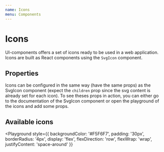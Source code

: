 ```yaml
---
name: Icons
menu: Components
---
```



# Icons

UI-components offers a set of icons ready to be used in a web application.
Icons are built as React components using the `SvgIcon` component.

## Properties

Icons can be configured in the same way (have the same props) as the SvgIcon component (expect the `children` prop since the svg content is already set for each icon).
To see theses props in action, you can either go to the documentation of the SvgIcon component or open the
playground of the icons and add some props.

<Props of={PasswordsIcon} size={30} />

## Available icons

<Playground
  style={{
    backgroundColor: '#F5F6F7',
    padding: '30px',
    borderRadius: '4px',
    display: 'flex',
    flexDirection: 'row',
    flexWrap: 'wrap',
    justifyContent: 'space-around'
  }}
>
  <LogoIcon width={210} height={30} />
  <EditIcon title='translation_key' size={30} />
  <CopyPasswordIcon size={30} />
  <RevealIcon size={30} />
  <HideIcon size={30} />
  <NoNetworkIcon size={30} />
  <SharedIcon size={30} />
  <LoaderIcon size={30} />
  <CaretDownIcon size={30} />
  <CheckIcon size={30} />
  <VaultIcon size={30} />
  <WebIcon size={30} />
  <GeneratorIcon size={30} />
  <DotsIcon size={30} />
  <SearchIcon size={30} />
  <CloseIcon size={30} />
  <ArrowDownIcon size={30} />
  <RefreshIcon size={30} />
  <ToolsIcon size={30} />
  <ComputerIcon size={30} />
  <PasswordChangerIcon size={30} />
  <SecurityDashboardIcon size={30} />
  <PasswordHistoryIcon size={30} />
  <PasswordsIcon size={30} />
  <InfoCircleIcon size={30} />
  <PersonalInfoIcon size={30} />
  <HelpIcon size={30} />
  <MobileIcon size={30} />
  <IdIcon size={30} />
  <PaymentsIcon size={30} />
  <MailIcon size={30} />
  <HouseIcon size={30} />
  <BuildingIcon size={30} />
  <PhoneIcon size={30} />
  <ShieldCheckIcon viewBox='0 0 50 50' size={30} />
  <ShieldFlagIcon viewBox='0 0 50 50' size={30} />
  <OpenWebsiteIcon viewBox='0 0 24 24' size={30} />
  <CopyIcon size={30} />
  <LockIcon size={30} />
  <UnlockIcon size={30} />
  <RevokeIcon size={30} />
  <TaxIcon size={30} />
  <SettingsIcon size={30} />
  <LinkIcon size={30} />
</Playground>

